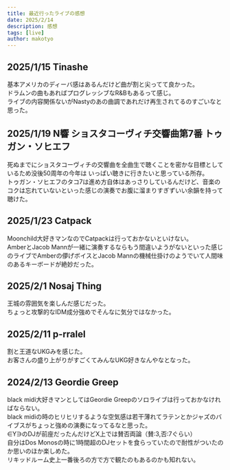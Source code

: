 ```yaml
---
title: 最近行ったライブの感想
date: 2025/2/14
description: 感想
tags: [live]
author: makotyo
---
```


## 2025/1/15 Tinashe
基本アメリカのディーバ感はあるんだけど曲が割と尖ってて良かった。  
ドラムンの曲もあればプログレッシブなR&Bもあるって感じ。  
ライブの内容関係ないがNastyのあの曲調であれだけ再生されてるのすごいなと思った。

## 2025/1/19 N響 ショスタコーヴィチ交響曲第7番 トゥガン・ソヒエフ
死ぬまでにショスタコーヴィチの交響曲を全曲生で聴くことを密かな目標としているため没後50周年の今年は  いっぱい聴きに行きたいと思っている所存。  
トゥガン・ソヒエフのタコ7は進め方自体はあっさりしているんだけど、音楽のコクは忘れていないといった感じの演奏でお腹に溜まりすぎずいい余韻を持って聴けた。

## 2025/1/23 Catpack
Moonchild大好きマンなのでCatpackは行っておかないといけない。  
AmberとJacob Mannが一緒に演奏するならもう間違いようがないといった感じのライブでAmberの儚げボイスとJacob Mannの機械仕掛けのようでいて人間味のあるキーボードが絶妙だった。

## 2025/2/1 Nosaj Thing
王城の雰囲気を楽しんだ感じだった。  
ちょっと攻撃的なIDM成分強めでそんなに気分ではなかった。

## 2025/2/11 p-rralel
割と王道なUKGみを感じた。  
お客さんの盛り上がりがすごくてみんなUKG好きなんやなとなった。

## 2024/2/13 Geordie Greep
black midi大好きマンとしてはGeordie Greepのソロライブは行っておかなければならない。  
black midiの時のヒリヒリするような空気感は若干薄れてラテンとかジャズのバイブスがちょっと強めの演奏になってるなと思った。  
∈Y∋のDJが前座だったんだけどX上では賛否両論（賛:3,否:7ぐらい）  
自分はDos Monosの時に1時間超のDJセットを食らっていたので耐性がついたのか思いのほか楽しめた。  
リキッドルーム史上一番後ろの方で方で観たのもあるのかも知れない。